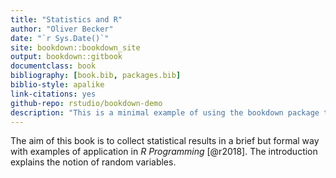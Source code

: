 ```yaml
--- 
title: "Statistics and R"
author: "Oliver Becker"
date: "`r Sys.Date()`"
site: bookdown::bookdown_site
output: bookdown::gitbook
documentclass: book
bibliography: [book.bib, packages.bib]
biblio-style: apalike
link-citations: yes
github-repo: rstudio/bookdown-demo
description: "This is a minimal example of using the bookdown package to write a book. The output format for this example is bookdown::gitbook."
---
```


The aim of this book is to collect statistical results in a brief but formal way with examples of application in *R Programming* [@r2018]. The introduction explains the notion of random variables.
